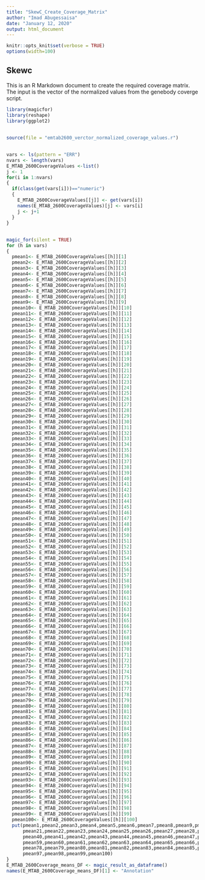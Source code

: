 ```yaml
---
title: "SkewC_Create_Coverage_Matrix"
author: "Imad Abugessaisa"
date: "January 12, 2020"
output: html_document
---
```


```r
knitr::opts_knit$set(verbose = TRUE)
options(width=100)
```

## Skewc

This is an R Markdown document to create the required coverage matrix. The input is the vector of the normalized values from the genebody coverge script. 

```r
library(magicfor)
library(reshape)
library(ggplot2)
```

## 


```r
source(file = "emtab2600_verctor_normalized_coverage_values.r")
```

##
```r
vars <- ls(pattern = "ERR")
nvars <- length(vars)
E_MTAB_2600CoverageValues <-list()
j <- 1
for(i in 1:nvars)
{
  if(class(get(vars[i]))=="numeric")
  {
    E_MTAB_2600CoverageValues[[j]] <- get(vars[i])
    names(E_MTAB_2600CoverageValues)[j] <- vars[i]
    j <- j+1
  }
}
```
##
```r
magic_for(silent = TRUE)
for (h in vars)
{
  pmean1<- E_MTAB_2600CoverageValues[[h]][1]
  pmean2<- E_MTAB_2600CoverageValues[[h]][2]
  pmean3<- E_MTAB_2600CoverageValues[[h]][3]
  pmean4<- E_MTAB_2600CoverageValues[[h]][4]
  pmean5<- E_MTAB_2600CoverageValues[[h]][5]
  pmean6<- E_MTAB_2600CoverageValues[[h]][6]
  pmean7<- E_MTAB_2600CoverageValues[[h]][7]
  pmean8<- E_MTAB_2600CoverageValues[[h]][8]
  pmean9<- E_MTAB_2600CoverageValues[[h]][9]
  pmean10<- E_MTAB_2600CoverageValues[[h]][10]
  pmean11<- E_MTAB_2600CoverageValues[[h]][11]
  pmean12<- E_MTAB_2600CoverageValues[[h]][12]
  pmean13<- E_MTAB_2600CoverageValues[[h]][13]
  pmean14<- E_MTAB_2600CoverageValues[[h]][14]
  pmean15<- E_MTAB_2600CoverageValues[[h]][15]
  pmean16<- E_MTAB_2600CoverageValues[[h]][16]
  pmean17<- E_MTAB_2600CoverageValues[[h]][17]
  pmean18<- E_MTAB_2600CoverageValues[[h]][18]
  pmean19<- E_MTAB_2600CoverageValues[[h]][19]
  pmean20<- E_MTAB_2600CoverageValues[[h]][20]
  pmean21<- E_MTAB_2600CoverageValues[[h]][21]
  pmean22<- E_MTAB_2600CoverageValues[[h]][22]
  pmean23<- E_MTAB_2600CoverageValues[[h]][23]
  pmean24<- E_MTAB_2600CoverageValues[[h]][24]
  pmean25<- E_MTAB_2600CoverageValues[[h]][25]
  pmean26<- E_MTAB_2600CoverageValues[[h]][26]
  pmean27<- E_MTAB_2600CoverageValues[[h]][27]
  pmean28<- E_MTAB_2600CoverageValues[[h]][28]
  pmean29<- E_MTAB_2600CoverageValues[[h]][29]
  pmean30<- E_MTAB_2600CoverageValues[[h]][30]
  pmean31<- E_MTAB_2600CoverageValues[[h]][31]
  pmean32<- E_MTAB_2600CoverageValues[[h]][32]
  pmean33<- E_MTAB_2600CoverageValues[[h]][33]
  pmean34<- E_MTAB_2600CoverageValues[[h]][34]
  pmean35<- E_MTAB_2600CoverageValues[[h]][35]
  pmean36<- E_MTAB_2600CoverageValues[[h]][36]
  pmean37<- E_MTAB_2600CoverageValues[[h]][37]
  pmean38<- E_MTAB_2600CoverageValues[[h]][38]
  pmean39<- E_MTAB_2600CoverageValues[[h]][39]
  pmean40<- E_MTAB_2600CoverageValues[[h]][40]
  pmean41<- E_MTAB_2600CoverageValues[[h]][41]
  pmean42<- E_MTAB_2600CoverageValues[[h]][42]
  pmean43<- E_MTAB_2600CoverageValues[[h]][43]
  pmean44<- E_MTAB_2600CoverageValues[[h]][44]
  pmean45<- E_MTAB_2600CoverageValues[[h]][45]
  pmean46<- E_MTAB_2600CoverageValues[[h]][46]
  pmean47<- E_MTAB_2600CoverageValues[[h]][47]
  pmean48<- E_MTAB_2600CoverageValues[[h]][48]
  pmean49<- E_MTAB_2600CoverageValues[[h]][49]
  pmean50<- E_MTAB_2600CoverageValues[[h]][50]
  pmean51<- E_MTAB_2600CoverageValues[[h]][51]
  pmean52<- E_MTAB_2600CoverageValues[[h]][52]
  pmean53<- E_MTAB_2600CoverageValues[[h]][53]
  pmean54<- E_MTAB_2600CoverageValues[[h]][54]
  pmean55<- E_MTAB_2600CoverageValues[[h]][55]
  pmean56<- E_MTAB_2600CoverageValues[[h]][56]
  pmean57<- E_MTAB_2600CoverageValues[[h]][57]
  pmean58<- E_MTAB_2600CoverageValues[[h]][58]
  pmean59<- E_MTAB_2600CoverageValues[[h]][59]
  pmean60<- E_MTAB_2600CoverageValues[[h]][60]
  pmean61<- E_MTAB_2600CoverageValues[[h]][61]
  pmean62<- E_MTAB_2600CoverageValues[[h]][62]
  pmean63<- E_MTAB_2600CoverageValues[[h]][63]
  pmean64<- E_MTAB_2600CoverageValues[[h]][64]
  pmean65<- E_MTAB_2600CoverageValues[[h]][65]
  pmean66<- E_MTAB_2600CoverageValues[[h]][66]
  pmean67<- E_MTAB_2600CoverageValues[[h]][67]
  pmean68<- E_MTAB_2600CoverageValues[[h]][68]
  pmean69<- E_MTAB_2600CoverageValues[[h]][69]
  pmean70<- E_MTAB_2600CoverageValues[[h]][70]
  pmean71<- E_MTAB_2600CoverageValues[[h]][71]
  pmean72<- E_MTAB_2600CoverageValues[[h]][72]
  pmean73<- E_MTAB_2600CoverageValues[[h]][73]
  pmean74<- E_MTAB_2600CoverageValues[[h]][74]
  pmean75<- E_MTAB_2600CoverageValues[[h]][75]
  pmean76<- E_MTAB_2600CoverageValues[[h]][76]
  pmean77<- E_MTAB_2600CoverageValues[[h]][77]
  pmean78<- E_MTAB_2600CoverageValues[[h]][78]
  pmean79<- E_MTAB_2600CoverageValues[[h]][79]
  pmean80<- E_MTAB_2600CoverageValues[[h]][80]
  pmean81<- E_MTAB_2600CoverageValues[[h]][81]
  pmean82<- E_MTAB_2600CoverageValues[[h]][82]
  pmean83<- E_MTAB_2600CoverageValues[[h]][83]
  pmean84<- E_MTAB_2600CoverageValues[[h]][84]
  pmean85<- E_MTAB_2600CoverageValues[[h]][85]
  pmean86<- E_MTAB_2600CoverageValues[[h]][86]
  pmean87<- E_MTAB_2600CoverageValues[[h]][87]
  pmean88<- E_MTAB_2600CoverageValues[[h]][88]
  pmean89<- E_MTAB_2600CoverageValues[[h]][89]
  pmean90<- E_MTAB_2600CoverageValues[[h]][90]
  pmean91<- E_MTAB_2600CoverageValues[[h]][91]
  pmean92<- E_MTAB_2600CoverageValues[[h]][92]
  pmean93<- E_MTAB_2600CoverageValues[[h]][93]
  pmean94<- E_MTAB_2600CoverageValues[[h]][94]
  pmean95<- E_MTAB_2600CoverageValues[[h]][95]
  pmean96<- E_MTAB_2600CoverageValues[[h]][96]
  pmean97<- E_MTAB_2600CoverageValues[[h]][97]
  pmean98<- E_MTAB_2600CoverageValues[[h]][98]
  pmean99<- E_MTAB_2600CoverageValues[[h]][99]
  pmean100<- E_MTAB_2600CoverageValues[[h]][100]
  put(pmean1,pmean2,pmean3,pmean4,pmean5,pmean6,pmean7,pmean8,pmean9,pmean10,pmean11,pmean12,pmean13,pmean14,pmean15,pmean16,pmean17,pmean18,pmean19,pmean20,
      pmean21,pmean22,pmean23,pmean24,pmean25,pmean26,pmean27,pmean28,pmean29,pmean30,pmean31,pmean32,pmean33,pmean34,pmean35,pmean36,pmean37,pmean38,pmean39,
      pmean40,pmean41,pmean42,pmean43,pmean44,pmean45,pmean46,pmean47,pmean48,pmean49,pmean50,pmean51,pmean52,pmean53,pmean54,pmean55,pmean56,pmean57,pmean58,
      pmean59,pmean60,pmean61,pmean62,pmean63,pmean64,pmean65,pmean66,pmean67,pmean68,pmean69,pmean70,pmean71,pmean72,pmean73,pmean74,pmean75,pmean76,pmean77,
      pmean78,pmean79,pmean80,pmean81,pmean82,pmean83,pmean84,pmean85,pmean86,pmean87,pmean88,pmean89,pmean90,pmean91,pmean92,pmean93,pmean94,pmean95,pmean96,
      pmean97,pmean98,pmean99,pmean100)
}
E_MTAB_2600Coverage_means_DF <- magic_result_as_dataframe()
names(E_MTAB_2600Coverage_means_DF)[1] <- "Annotation"


```

